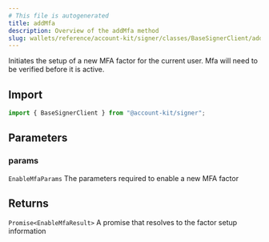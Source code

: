 ```yaml
---
# This file is autogenerated
title: addMfa
description: Overview of the addMfa method
slug: wallets/reference/account-kit/signer/classes/BaseSignerClient/addMfa
---
```


Initiates the setup of a new MFA factor for the current user. Mfa will need to be verified before it is active.

## Import

```ts
import { BaseSignerClient } from "@account-kit/signer";
```

## Parameters

### params

`EnableMfaParams`
The parameters required to enable a new MFA factor

## Returns

`Promise<EnableMfaResult>`
A promise that resolves to the factor setup information
